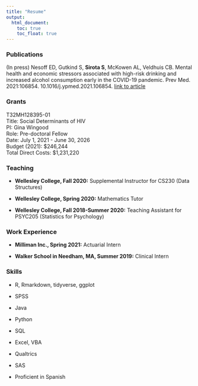 ```yaml
---
title: "Resume"
output: 
  html_document:
    toc: true
    toc_float: true
---
```


### Publications

(In press) Nesoff ED, Gutkind S, __Sirota S__, McKowen AL, Veldhuis CB. Mental health and economic stressors associated with high-risk drinking and increased alcohol consumption early in the COVID-19 pandemic. Prev Med. 2021:106854. 10.1016/j.ypmed.2021.106854. [link to article](https://www.sciencedirect.com/science/article/pii/S0091743521004230)

### Grants

T32MH128395-01<br/>
Title: Social Determinants of HIV<br/>
PI: Gina Wingood<br/>
Role: Pre-doctoral Fellow<br/>
Date: July 1, 2021 - June 30, 2026<br/>
Budget (2021): $246,244<br/>
Total Direct Costs: $1,231,220

### Teaching

* __Wellesley College, Fall 2020:__ Supplemental Instructor for CS230 (Data Structures)

* __Wellesley College, Spring 2020:__ Mathematics Tutor

* __Wellesley College, Fall 2018-Summer 2020:__ Teaching Assistant for PSYC205 
  (Statistics for Psychology)
  
### Work Experience

* __Milliman Inc., Spring 2021:__ Actuarial Intern

* __Walker School in Needham, MA, Summer 2019:__ Clinical Intern

### Skills

* R, Rmarkdown, tidyverse, ggplot

* SPSS

* Java

* Python

* SQL

* Excel, VBA

* Qualtrics

* SAS

* Proficient in Spanish
